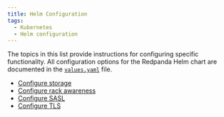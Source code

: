 ```yaml
---
title: Helm Configuration
tags:
  - Kubernetes
  - Helm configuration
---
```


<head>
    <meta name="title" content="Find topics for configuring specific components and functionality. | Redpanda Docs"/>
    <meta name="description" content=""/>
</head>


The topics in this list provide instructions for configuring specific functionality. All configuration options for the Redpanda Helm chart are documented in the [`values.yaml`](https://github.com/redpanda-data/helm-charts/blob/main/charts/redpanda/values.yaml) file. 

- [Configure storage](../configure-storage)
- [Configure rack awareness](../../data-management/kubernetes-rack-awareness)
- [Configure SASL](../../security/sasl-kubernetes)
- [Configure TLS](../../security/kubernetes-tls)



